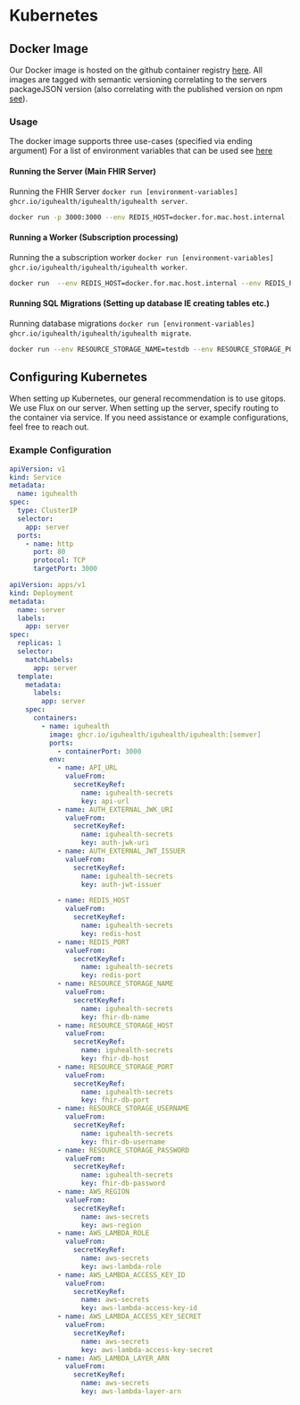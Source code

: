 
# Kubernetes

## Docker Image

Our Docker image is hosted on the github container registry [here](https://github.com/IGUHealth/IGUHealth/pkgs/container/iguhealth%2Figuhealth).
All images are tagged with semantic versioning correlating to the servers packageJSON version (also correlating with the published version on npm [see](https://www.npmjs.com/package/@iguhealth/server?activeTab=readme)).

### Usage

The docker image supports three use-cases (specified via ending argument)
For a list of environment variables that can be used see [here](../intro#start-the-server)

#### Running the Server (Main FHIR Server)

Running the FHIR Server `docker run [environment-variables] ghcr.io/iguhealth/iguhealth/iguhealth server`.

```bash
docker run -p 3000:3000 --env REDIS_HOST=docker.for.mac.host.internal --env REDIS_PORT=6379 --env RESOURCE_STORAGE_NAME=testdb --env RESOURCE_STORAGE_PORT=5432 --env RESOURCE_STORAGE_USERNAME=postgres --env RESOURCE_STORAGE_HOST=docker.for.mac.host.internal ghcr.io/iguhealth/iguhealth/iguhealth server
```

#### Running a Worker (Subscription processing)

Running the a subscription worker `docker run [environment-variables] ghcr.io/iguhealth/iguhealth/iguhealth worker`.

```bash
docker run  --env REDIS_HOST=docker.for.mac.host.internal --env REDIS_PORT=6379 --env RESOURCE_STORAGE_NAME=testdb --env RESOURCE_STORAGE_PORT=5432 --env RESOURCE_STORAGE_USERNAME=postgres --env RESOURCE_STORAGE_HOST=docker.for.mac.host.internal ghcr.io/iguhealth/iguhealth/iguhealth worker
```

#### Running SQL Migrations (Setting up database IE creating tables etc.)

Running database migrations `docker run [environment-variables] ghcr.io/iguhealth/iguhealth/iguhealth migrate`.

```bash
docker run --env RESOURCE_STORAGE_NAME=testdb --env RESOURCE_STORAGE_PORT=5432 --env RESOURCE_STORAGE_USERNAME=postgres --env RESOURCE_STORAGE_HOST=docker.for.mac.host.internal ghcr.io/iguhealth/iguhealth/iguhealth migrate
```

## Configuring Kubernetes

When setting up Kubernetes, our general recommendation is to use gitops. We use Flux on our server.
When setting up the server, specify routing to the container via service.
If you need assistance or example configurations, feel free to reach out.

### Example Configuration

<Tabs>
  <TabItem value="service" label="Service">

```yaml
apiVersion: v1
kind: Service
metadata:
  name: iguhealth
spec:
  type: ClusterIP
  selector:
    app: server
  ports:
    - name: http
      port: 80
      protocol: TCP
      targetPort: 3000
```

  </TabItem>
  <TabItem value="server" label="Server">

```yaml
apiVersion: apps/v1
kind: Deployment
metadata:
  name: server
  labels:
    app: server
spec:
  replicas: 1
  selector:
    matchLabels:
      app: server
  template:
    metadata:
      labels:
        app: server
    spec:
      containers:
        - name: iguhealth
          image: ghcr.io/iguhealth/iguhealth/iguhealth:[semver]
          ports:
            - containerPort: 3000
          env:
            - name: API_URL
              valueFrom:
                secretKeyRef:
                  name: iguhealth-secrets
                  key: api-url
            - name: AUTH_EXTERNAL_JWK_URI
              valueFrom:
                secretKeyRef:
                  name: iguhealth-secrets
                  key: auth-jwk-uri
            - name: AUTH_EXTERNAL_JWT_ISSUER
              valueFrom:
                secretKeyRef:
                  name: iguhealth-secrets
                  key: auth-jwt-issuer

            - name: REDIS_HOST
              valueFrom:
                secretKeyRef:
                  name: iguhealth-secrets
                  key: redis-host
            - name: REDIS_PORT
              valueFrom:
                secretKeyRef:
                  name: iguhealth-secrets
                  key: redis-port
            - name: RESOURCE_STORAGE_NAME
              valueFrom:
                secretKeyRef:
                  name: iguhealth-secrets
                  key: fhir-db-name
            - name: RESOURCE_STORAGE_HOST
              valueFrom:
                secretKeyRef:
                  name: iguhealth-secrets
                  key: fhir-db-host
            - name: RESOURCE_STORAGE_PORT
              valueFrom:
                secretKeyRef:
                  name: iguhealth-secrets
                  key: fhir-db-port
            - name: RESOURCE_STORAGE_USERNAME
              valueFrom:
                secretKeyRef:
                  name: iguhealth-secrets
                  key: fhir-db-username
            - name: RESOURCE_STORAGE_PASSWORD
              valueFrom:
                secretKeyRef:
                  name: iguhealth-secrets
                  key: fhir-db-password
            - name: AWS_REGION
              valueFrom:
                secretKeyRef:
                  name: aws-secrets
                  key: aws-region
            - name: AWS_LAMBDA_ROLE
              valueFrom:
                secretKeyRef:
                  name: aws-secrets
                  key: aws-lambda-role
            - name: AWS_LAMBDA_ACCESS_KEY_ID
              valueFrom:
                secretKeyRef:
                  name: aws-secrets
                  key: aws-lambda-access-key-id
            - name: AWS_LAMBDA_ACCESS_KEY_SECRET
              valueFrom:
                secretKeyRef:
                  name: aws-secrets
                  key: aws-lambda-access-key-secret
            - name: AWS_LAMBDA_LAYER_ARN
              valueFrom:
                secretKeyRef:
                  name: aws-secrets
                  key: aws-lambda-layer-arn
```

  </TabItem>
</Tabs>

